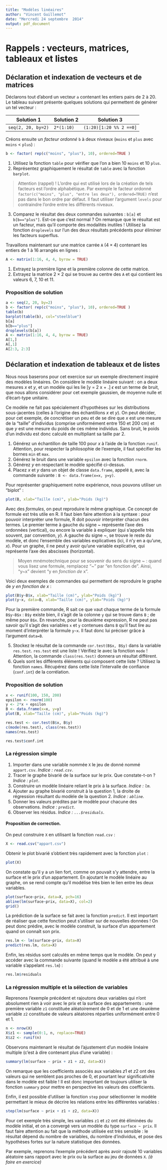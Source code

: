 ```yaml
---
title: "Modèles linéaires"
author: "Vincent Guillemot"
date: "Mercredi 24 septembre  2014"
output: pdf_document
---
```


# Rappels : vecteurs, matrices, tableaux et listes

## Déclaration et indexation de vecteurs et de matrices

Déclarons tout d'abord un vecteur `a` contenant les entiers pairs de 2 à 20. Le tableau suivant présente quelques solutions qui permettent de générer un tel vecteur :

Solution 1         | Solution 2 | Solution 3
-------------------|------------|-----------------------
`seq(2, 20, by=2)` | `2*(1:10)` | `(1:20)[1:20 %% 2 ==0]`

Créons ensuite un *facteur ordonné* `b` à deux niveaux (`moins` et `plus` avec `moins` $<$ `plus`) : 
```r
b <- factor( rep(c("moins", "plus"), 10), ordered=TRUE )
```

1. Utilisez la fonction `table` pour vérifier que l'on a bien 10 `moins` et 10 `plus`. 
2. Représentez graphiquement le résultat de `table` avec la fonction `barplot`.

> Attention (rappel) ! L'ordre qui est utilisé lors de la création de tels facteurs est l'ordre alphabétique. Par exemple le facteur ordonné `factor(c("moins", "plus", "entre les deux"), ordered=TRUE)` n'est pas dans le bon ordre par défaut. Il faut utiliser l'argument `levels` pour contraindre l'ordre entre les différents niveaux.

3. Comparez le résultat des deux commandes suivantes : `b[a]` et `b[b=="plus"]`. Est-ce que c'est normal ? On remarque que le résultat est un facteur, mais qu'il comporte des modalités inutiles ! Utilisez la fonction `droplevels` sur l'un des deux résultats précédents pour éliminer les facteurs superflus.

Travaillons maintenant sur une matrice carrée `A` ($4 \times 4$) contenant les entiers de 1 à 16 arrangés en lignes :
```r
A <- matrix(1:16, 4, 4, byrow = TRUE)
```

1. Extrayez la première ligne et la première colonne de cette matrice.
2. Extrayez la matrice $2 \times 2$ qui se trouve au centre des `A` et qui contient les valeurs 6, 7, 10 et 11.

### Proposition de solution

```r
a <- seq(2, 20, by=2)
b <- factor( rep(c("moins", "plus"), 10), ordered=TRUE )
table(b)
barplot(table(b), col="steelblue")
b[a]
b[b=="plus"]
droplevels(b[a])
A <- matrix(1:16, 4, 4, byrow = TRUE)
A[1,]
A[,1]
A[2:3, 2:3]
```

## Déclaration et indexation de tableaux et de listes

Nous nous baserons pour cet exercice sur un exemple directement inspiré des modèles linéaires. On considère le modèle linéaire suivant : on a deux mesures $x$ et $y$, et un modèle qui les lie \[y  = 2 x + \epsilon.\]  $\epsilon$ est un terme de bruit, que nous allons considérer pour cet exemple gaussien, de moyenne nulle et d'écart-type unitaire.

Ce modèle ne fait pas spécialement d'hypothèses sur les distributions sous-jacentes (celles à l'origine des échantillons $x$ et $y$). On peut décider, pour cet exemple, de concrétiser un peu et de se dire que $x$ est une mesure de la "taille" d'individus (comprise uniformément entre 150 et 200 cm) et que $y$ est une mesure du poids de ces même individus. Sans bruit, le poids d'un individu est donc calculé en multipliant sa taille par 2.

1. Générez un échantillon de taille 100 pour $x$ à l'aide de la fonction `runif`. Attention, pour respecter la philosophie de l'exemple, il faut spécifier les bornes `min` et `max`.
2. Générez le bruit dans une variable `epsilon` avec la fonction `rnorm`.
3. Générez $y$ en respectant le modèle spécifié ci-dessus.
4. Placez $x$ et $y$ dans un objet de classe `data.frame`, appelé `B`, avec la commande suivante : `B <- data.frame(x=x, y=y)`.

Pour représenter graphiquement notre expérience, nous pouvons utiliser un "biplot" :
```r
plot(B, xlab="Taille (cm)", ylab="Poids (kg)")
```

Avec des *formules*, on peut reproduire le même graphique. Ce concept de formule est très utile en R. Il faut bien faire attention à la syntaxe : pour pouvoir interpréter une formule, R doit pouvoir interpréter chacun des termes. Le premier terme à gauche du signe ~ représente l'axe des ordonnées (vertical), ou encore la variable à expliquer (qui s'appelle très souvent, par convention, $y$). A gauche du signe ~, se trouve le reste du modèle, et donc l'ensemble des variables explicatives (ici, il n'y en a qu'une, $x$). Pour un graphe, il ne peut y avoir qu'une variable explicative, qui représente l'axe des abscisses (horizontal). 

> Moyen mnémotechnique pour se souvenir du sens du signe ~ : quand vous lisez une formule, remplacez "~" par "en fonction de". Ainsi, "y~x" devient "y en *fonction de* x".

Voici deux exemples de commandes qui permettent de reproduire le graphe de *$y$ en fonction de $x$* :
```r
plot(B$y~B$x, xlab="Taille (cm)", ylab="Poids (kg)")
plot(y~x, data=B, xlab="Taille (cm)", ylab="Poids (kg)")
```

Pour la première commande, R sait ce que vaut chaque terme de la formule `B$y~B$x` : `B$y` existe bien, il s'agit de la colonne `y` qui se trouve dans `B` ; de même pour `B$x`. En revanche, pour la deuxième expression, R ne peut pas savoir qu'il s'agit des variables `x` et `y` contenues dans `B` qu'il faut lire au moment d'interpréter la formule `y~x`. Il faut donc lui préciser grâce à l'argument `data=B`.

5. Stockez le résultat de la commande `cor.test(B$x, B$y)` dans la variable `res.test`. `res.test` est une liste ! Vérifiez le avec la fonction `mode` ! Attention, la commande `class(res.test)` donnera un résultat différent.
6. Quels sont les différents éléments qui composent cette liste ? Utilisez la fonction `names`. Récupérez dans cette liste l'intervalle de confiance (`conf.int`) de la corrélation.

### Proposition de solution

```r
x <- runif(100, 150, 200)
epsilon <- rnorm(100)
y <- 2*x + epsilon
B <- data.frame(x=x, y=y)
plot(B, xlab="Taille (cm)", ylab="Poids (kg)")

res.test <- cor.test(B$x, B$y)
c(mode(res.test), class(res.test))
names(res.test)

res.test$conf.int
```

### La régression simple

1. Importer dans une variable nommée `X` le jeu de donné nommé `appart.csv`. *Indice : `read.csv`*.
2. Tracer le graphe bivarié de la surface sur le prix. Que constate-t-on ? *Indice : `plot`*. 
3. Construire un modèle linéaire reliant le prix à la surface. *Indice : `lm`*.
4. Ajouter au graphe bivarié construit à la question 1, la droite de régression résultant du modèle de la question 2. *Indice : `abline`*.
5. Donner les valeurs prédites par le modèle pour chacune des observations. *Indice : `predict`*.
6. Observer les résidus. *Indice : `...$residuals`*.

#### Proposition de correction.

On peut construire `X` en utilisant la fonction `read.csv` :
```r
X <- read.csv("appart.csv")
```

Obtenir le plot bivarié s'obtient très rapidement avec la fonction `plot` :
```r
plot(X)
```

On constate qu'il y a un lien fort, comme on pouvait s'y attendre, entre la surface et le prix d'un appartement.
En ajoutant le modèle linéaire au graphe, on se rend compte qu'il modélise très bien le lien entre les deux variables.
```r
plot(surface~prix, data=X, pch=16)
abline(lm(surface~prix, data=X), col=2)
grid()
```

La prédiction de la surface se fait avec la fonction `predict`. Il est important de réaliser que cette fonction peut s'utiliser sur de nouvelles données ! On peut donc prédire, avec le modèle construit, la surface d'un appartement quand on connaît son prix. 
```r
res.lm <- lm(surface~prix, data=X)
predict(res.lm, data=X)
```

Enfin, les résidus sont calculés en même temps que le modèle. On peut y accéder avec la commande suivante (quand le modèle a été attribué à une variable s'appelant `res.lm`) :
```r
res.lm$residuals
```


### La régression multiple et la sélection de variables

Reprenons l'exemple précédent et rajoutons deux variables qui n'ont absolument rien à voir avec le prix et la surface des appartements : une première variable `z1` constituée aléatoirement de 0 et de 1 et une deuxième variable `z2` constituée de valeurs aléatoires réparties uniformément entre 0 et 1.

```r
n <- nrow(X)
X$z1 <- sample(0:1, n, replace=TRUE)
X$z2 <- runif(n)
```

Observons maintenant le résultat de l'ajustement d'un modèle linéaire multiple (c'est à dire contenant plus d'une variable) :
```r
summary(lm(surface ~ prix + z1 + z2, data=X))
```

On remarque que les coefficients associés aux variables $z1$ et $z2$ ont des valeurs qui ne semblent pas proches de 0, et pourtant leur significativité dans le modèle est faible ! Il est donc important de toujours utiliser la fonction `summary` pour mettre en perspective les valeurs des coefficients.

Enfin, il est possible d'utiliser la fonction `step` pour sélectionner le modèle permettant le mieux de décrire les relations entre les différentes variables :
```r
step(lm(surface ~ prix + z1 + z2, data=X))
```

Pour cet exemple très simple, les variables `z1` et `z2` ont été éliminées du modèle initial, et on a convergé vers un modèle du type `surface ~ prix`. Il faut faire attention au fait que la méthode utilisée est très sensible : le résultat dépend du nombre de variables, du nombre d'individus, et pose des hypothèses fortes sur la nature statistique des données.

Par exemple, reprenons l'exemple précédent après avoir rajouté 10 variables aléatoire sans rapport avec le prix ou la surface au jeu de données `X`. *(à faire en exercice)*
